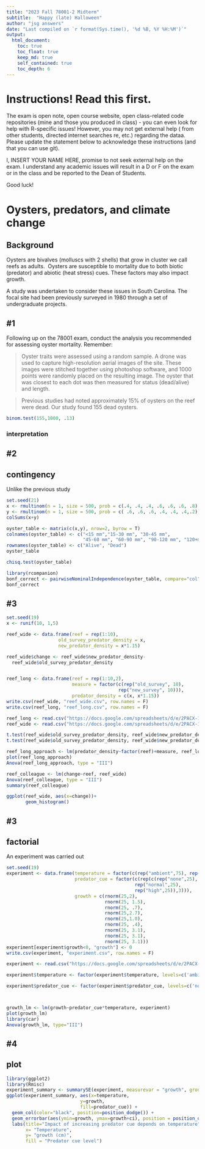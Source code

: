 ```yaml
---
title: "2023 Fall 78001-2 Midterm"
subtitle:  "Happy (late) Halloween"
author: "jsg answers"
date: "Last compiled on `r format(Sys.time(), '%d %B, %Y %H:%M')`"
output:
  html_document:
    toc: true
    toc_float: true
    keep_md: true
    self_contained: true
    toc_depth: 6
---
```


# Instructions! Read this first.

The exam is open note, open course website, open class-related code
repositories (mine and those you produced in class) - you can even look
for help with R-specific issues! However, you may not get external help
( from other students, directed internet searches re, etc.) regarding
the dataa. Please update the statement below to acknowledge these
instructions (and that you can use git).

I, INSERT YOUR NAME HERE, promise to not seek external help on the exam.
I understand any academic issues will result in a D or F on the exam or
in the class and be reported to the Dean of Students.

Good luck!

# Oysters, predators, and climate change

## Background

Oysters are bivalves (molluscs with 2 shells) that grow in cluster we
call reefs as adults.  Oysters are susceptible to mortality due to both
biotic (predator) and abiotic (heat stress) cues. These factors may also
impact growth.

A study was undertaken to consider these issues in South Carolina. The
focal site had been previously surveyed in 1980 through a set of
undergraduate projects.

## #1

Following up on the 78001 exam, conduct the analysis you recommended for
assessing oyster mortality. Remember:

> Oyster traits were assessed using a random sample. A drone was used to
> capture high-resolution aerial images of the site. These images were
> stitched together using photoshop software, and 1000 points were
> randomly placed on the resulting image. The oyster that was closest to
> each dot was then measured for status (dead/alive) and length.

> Previous studies had noted approximately 15% of oysters on the reef
> were dead. Our study found 155 dead oysters.

```r
binom.test(155,1000, .13)
```

### interpretation

## #2

## contingency

Unlike the previous study

```r
set.seed(21)
x <- rmultinom(n = 1, size = 500, prob = c(.4, .4, .4, .6, .6, .6, .8))
y <- rmultinom(n = 1, size = 500, prob = c( .6, .6, .6, .4, .4, .4,.2))
colSums(x+y)

oyster_table <- matrix(c(x,y), nrow=2, byrow = T)
colnames(oyster_table) <- c("<15 mm","15-30 mm", "30-45 mm",
                            "45-60 mm", "60-90 mm", "90-120 mm", "120+mm")
rownames(oyster_table) <- c("Alive", "Dead")
oyster_table

chisq.test(oyster_table)

library(rcompanion)
bonf_correct <- pairwiseNominalIndependence(oyster_table, compare="col", method = "holm")
bonf_correct
```

## #3

```r
set.seed(19)
x <- runif(10, 1,5)

reef_wide <- data.frame(reef = rep(1:10),
                   old_survey_predator_density = x,
                   new_predator_density = x*1.15)

reef_wide$change <- reef_wide$new_predator_density-
  reef_wide$old_survey_predator_density


reef_long <- data.frame(reef = rep(1:10,2),
                        measure = factor(c(rep("old_survey", 10),
                                         rep("new_survey", 10))),
                        predator_density = c(x, x*1.15))
write.csv(reef_wide, "reef_wide.csv", row.names = F)
write.csv(reef_long, "reef_long.csv", row.names = F)
```

```r
reef_long <- read.csv("https://docs.google.com/spreadsheets/d/e/2PACX-1vSTXRWNfzYrCmCnEYXoeGdgD-uhaXph4XFNwzZdMOTuk9sLUtWVVp91YaBcATCfoAQ4rNgfE4nar5Yj/pub?gid=2007431006&single=true&output=csv", stringsAsFactors = T)
reef_wide <- read.csv("https://docs.google.com/spreadsheets/d/e/2PACX-1vQK9toq6hztnK3E5roPGO66eofkrjhhnIHfM29UDPXuhQ6w4cAIuswfGsuVBTG7B7dcJ6S2utEQsKZw/pub?gid=1962481186&single=true&output=csv", stringsAsFactors = T)
```

```r
t.test(reef_wide$old_survey_predator_density, reef_wide$new_predator_density)
t.test(reef_wide$old_survey_predator_density, reef_wide$new_predator_density,paired = T)
```

```r
reef_long_approach <- lm(predator_density~factor(reef)+measure, reef_long)
plot(reef_long_approach)
Anova(reef_long_approach, type = "III")
```

```r
reef_colleague <- lm(change~reef, reef_wide)
Anova(reef_colleague, type = "III")
summary(reef_colleague)
```

```r
ggplot(reef_wide, aes(x=change))+
       geom_histogram()
```

## #3

## factorial

An experiment was carried out

```r
set.seed(19)
experiment <- data.frame(temperature = factor(c(rep("ambient",75), rep("elevated_scenario1", 75), rep("elevated_scenario2", 75))),
                         predator_cue = factor(c(rep(c(rep("none",25),
                                               rep("normal",25),
                                               rep("high",25)),3))),
                         growth = c(rnorm(25,2),
                                    rnorm(25, 1.5),
                                    rnorm(25, .7),
                                    rnorm(25,2.7),
                                    rnorm(25,1.0),
                                    rnorm(25, .4),
                                    rnorm(25, 3.1),
                                    rnorm(25, 3.1),
                                    rnorm(25, 3.1)))
experiment[experiment$growth<0, "growth"] <- 0
write.csv(experiment, "experiment.csv", row.names = F)
```


```r
experiment <- read.csv("https://docs.google.com/spreadsheets/d/e/2PACX-1vRXgAuynB8tusTIkEc93S0Az-dNBvWC8hxj3co4N2907P9wqbmnYBV8SK0GVYaY7ILUdDXQQngVs_Hn/pub?gid=157339363&single=true&output=csv", stringsAsFactors = T)

experiment$temperature <- factor(experiment$temperature, levels=c('ambient', 'elevated_scenario1', "elevated_scenario2"))

experiment$predator_cue <- factor(experiment$predator_cue, levels=c('none', 'normal', "high"))



growth_lm <- lm(growth~predator_cue*temperature, experiment)
plot(growth_lm)
library(car)
Anova(growth_lm, type="III")
```

## #4

## plot

```r
library(ggplot2)
library(Rmisc)
experiment_summary <- summarySE(experiment, measurevar = "growth", groupvars = c("temperature", "predator_cue"))
ggplot(experiment_summary, aes(x=temperature, 
                           y=growth,
                           fill=predator_cue)) +
  geom_col(color="black", position=position_dodge()) +
  geom_errorbar(aes(ymin=growth, ymax=growth+ci), position = position_dodge()) +
  labs(title="Impact of increasing predator cue depends on temperature",
       x= "Temperature",
       y= "growth (cm)",
       fill = "Predator cue level")
```
